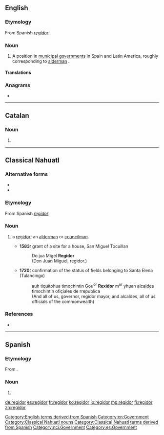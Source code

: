 ==English==
{{wikipedia}}

===Etymology===
From Spanish ''[[regidor#Spanish|regidor]]''.

===Noun===
{{en-noun|s|regidores}}

# A position in [[municipal]] [[government]]s in Spain and Latin America, roughly corresponding to [[alderman]] {{gloss|member of municipal legislative body}}.

====Translations====
{{trans-see|alderman}}

===Anagrams===
* {{l|en|grodier}}

[[Category:English terms derived from Spanish]]
[[Category:en:Government]]

----
==Catalan==

===Noun===
{{ca-noun|m}}

# {{l|en|regidor}}
----

==Classical Nahuatl==

===Alternative forms===
* {{l|nci|Regidor}}
* {{l|nci|Rexidor}}

===Etymology===
From Spanish ''[[regidor#Spanish|regidor]]''.

===Noun===
{{head|nci|noun|animate||plural|regidores| |regidormeh|or|regidoresmeh}}

# {{gloss|he is}} a [[regidor#English|regidor]]; an [[alderman]] or [[councilman]].
#* '''1583:''' grant of a site for a house, San Miguel Tocuillan
#*: Do jua Migel '''Regidor'''
#*: (Don Juan Miguel, regidor.)
#* '''1720:''' confirmation of the status of fields belonging to Santa Elena (Tulancingo)
#*: auh tiquitohua timochintin Gou<sup>or</sup> '''Rexidor''' m<sup>or</sup> yhuan alcaldes timochintin ofiçiales de rrepublica
#*: (And all of us, governor, regidor mayor, and alcaldes, all of us officials of the commonwealth)

===References===
* {{cite-book|author=Lockhart, James|year=1991|title=Nahuas and Spaniards: Postconquest Central Mexican History and Philology|location=Stanford|publisher=Stanford University Press|pages=74, 104}}
[[Category:Classical Nahuatl nouns]]
[[Category:Classical Nahuatl terms derived from Spanish]]
[[Category:nci:Government]]

----

==Spanish==

===Etymology===
From {{m|es|regir||to govern}}.

===Noun===
{{es-noun|m|regidores|f=regidora}}

# {{l|en|regidor}}

[[Category:es:Government]]

[[de:regidor]]
[[es:regidor]]
[[fr:regidor]]
[[ko:regidor]]
[[io:regidor]]
[[mg:regidor]]
[[fi:regidor]]
[[zh:regidor]]